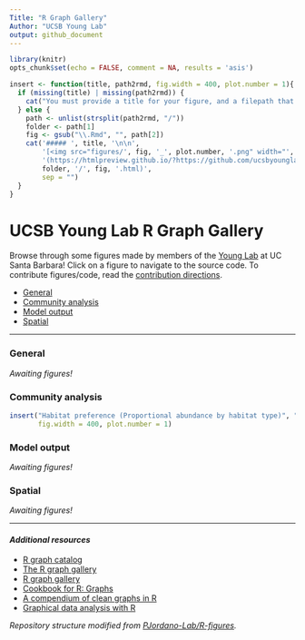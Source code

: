 ```yaml
---
Title: "R Graph Gallery"
Author: "UCSB Young Lab"
output: github_document
---
```


```r
library(knitr)
opts_chunk$set(echo = FALSE, comment = NA, results = 'asis')
```

```r
insert <- function(title, path2rmd, fig.width = 400, plot.number = 1){
  if (missing(title) | missing(path2rmd)) {
    cat("You must provide a title for your figure, and a filepath that matches your Rmarkdown document (e.g. 'general/facetted_boxplots.Rmd')")
  } else {
    path <- unlist(strsplit(path2rmd, "/"))
    folder <- path[1]
    fig <- gsub("\\.Rmd", "", path[2])
    cat('##### ', title, '\n\n',
        '[<img src="figures/', fig, '_', plot.number, '.png" width="', fig.width, '">]',
        '(https://htmlpreview.github.io/?https://github.com/ucsbyounglab/figure-inspiration/blob/master/',
        folder, '/', fig, '.html)',
        sep = "")
  }
}
```

# UCSB Young Lab R Graph Gallery

Browse through some figures made by members of the [Young Lab](https://young-lab.eemb.ucsb.edu/) at UC Santa Barbara! Click on a figure to navigate to the source code. To contribute figures/code, read the [contribution directions](https://github.com/ucsbyounglab/figure-inspiration/blob/master/contributing.md).

- [General](#general)
- [Community analysis](#community-analysis)
- [Model output](#model-output)
- [Spatial](#spatial)

---

### General

*Awaiting figures!*

### Community analysis

```r
insert("Habitat preference (Proportional abundance by habitat type)", "community_analysis/habitat_preference.Rmd",
       fig.width = 400, plot.number = 1)
```

### Model output

*Awaiting figures!*

### Spatial

*Awaiting figures!*

---

#### *Additional resources*

- [R graph catalog](http://shiny.stat.ubc.ca/r-graph-catalog/)
- [The R graph gallery](http://www.r-graph-gallery.com/)
- [R graph gallery](http://rgraphgallery.blogspot.com/)
- [Cookbook for R: Graphs](http://www.cookbook-r.com/Graphs/)
- [A compendium of clean graphs in R](http://shinyapps.org/apps/RGraphCompendium/index.php)
- [Graphical data analysis with R](http://www.gradaanwr.net/)

*Repository structure modified from [PJordano-Lab/R-figures](https://github.com/PJordano-Lab/R-figures).*